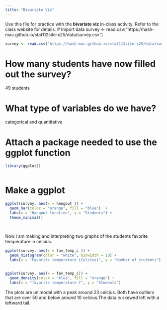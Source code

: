 ```yaml
---
title: "Bivariate Viz"
---
```


Use this file for practice with the **bivariate viz** in-class activity.  Refer to the class website for details.
# Import data
survey <- read.csv("https://hash-mac.github.io/stat112site-s25/data/survey.csv")


```r

survey <- read.csv("https://hash-mac.github.io/stat112site-s25/data/survey.csv")

```



# How many students have now filled out the survey?
49 students 

# What type of variables do we have?
categorical and quantitative


# Attach a package needed to use the ggplot function

```r

library(ggplot2)



```




# Make a ggplot


```r


ggplot(survey, aes(x = hangout )) +
  geom_bar(color = "orange", fill = "blue")  +
  labs(x = "Hangout location", y = "Students") +
  theme_minimal()
  
  
```

Now I am making and interpreting two graphs of the students favorite temperature in celcius.
```r

ggplot(survey, aes(x = fav_temp_c )) +
  geom_histogram(color = "white", binwidth = 10) +
  labs(x = "Favorite temperature (Celcius)", y = "Number of students")



```

```r

ggplot(survey, aes(x = fav_temp_c)) + 
  geom_density(color = "blue", fill = "orange") + 
  labs(x = "favorite temperature C", y = "Students")


```

The plots are unimodal with a peak around 23 celcius. Both have outliers that are over 50 and below around 10 celcius.The data is skewed left with a leftward tail.

